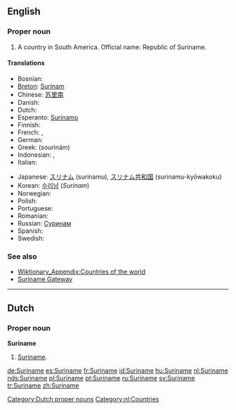 ==English==
{{wikipedia}}

===Proper noun===
{{en-proper noun}}

# A country in South America. Official name: Republic of Suriname.

====Translations====
{{top}}
* Bosnian: {{t-|bs|Surinam|m}}
* [[Breton]]: [[Surinam]]
* Chinese: [[苏里南]]
* Danish: {{t-|da|Surinam}}
* Dutch: {{t+|nl|Suriname}}
* Esperanto: [[Surinamo]]
* Finnish: {{t-|fi|Surinam}}
* French: {{t+|fr|Surinam|m}}, {{t+|fr|Suriname|m}}
* German: {{t+|de|Surinam}}
* Greek: {{t|el|Σουρινάμ|n|sc=Grek}} (sourinám)
* Indonesian: {{t+|id|Suriname|xs=Indonesian}}, {{t-|id|Surinam|xs=Indonesian}}
* Italian: {{t-|it|Suriname}}
{{mid}}
* Japanese: [[スリナム]] (surinamu), [[スリナム]][[共和国]] (surinamu-kyōwakoku)
* Korean: [[수리남]] (''Surinam'')
* Norwegian: {{t-|no|Surinam}}
* Polish: {{t-|pl|Surinam}}
* Portuguese: {{t+|pt|Suriname}}
* Romanian: {{t-|ro|Surinam|n}}
* Russian: [[Суринам]]
* Spanish: {{t+|es|Surinam}}
* Swedish: {{t-|sv|Surinam}}
{{bottom}}

===See also===
*[[Wiktionary_Appendix:Countries of the world]]
*[http://www.srgate.com Suriname Gateway]

----

==Dutch==

===Proper noun===
'''Suriname''' {{n}}

# [[#English|Suriname]].

[[Category:Dutch proper nouns]]
[[Category:nl:Countries]]

[[de:Suriname]]
[[es:Suriname]]
[[fr:Suriname]]
[[id:Suriname]]
[[hu:Suriname]]
[[nl:Suriname]]
[[nds:Suriname]]
[[pl:Suriname]]
[[pt:Suriname]]
[[ru:Suriname]]
[[sv:Suriname]]
[[tr:Suriname]]
[[zh:Suriname]]